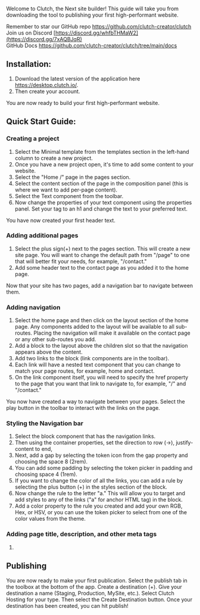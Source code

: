 Welcome to Clutch, the Next site builder! This guide will take you from downloading the tool to publishing your first high-performant website.

Remember to star our GitHub repo https://github.com/clutch-creator/clutch \
Join us on Discord [https://discord.gg/whfbTHMaW2](https://discord.gg/7xAQBJqR) \
GitHub Docs https://github.com/clutch-creator/clutch/tree/main/docs

## Installation:

1. Download the latest version of the application here https://desktop.clutch.io/. 
2. Then create your account.

You are now ready to build your first high-performant website.
## Quick Start Guide:



### Creating a project

1. Select the Minimal template from the templates section in the left-hand column to create a new project.
2. Once you have a new project open, it's time to add some content to your website.
3. Select the "Home /" page in the pages section.
4. Select the content section of the page in the composition panel (this is where we want to add per-page content).
5. Select the Text component from the toolbar.
6. Now change the properties of your text component using the properties panel. Set your tag to an h1 and change the text to your preferred text.

You have now created your first header text.

### Adding additional pages

1. Select the plus sign(+) next to the pages section. This will create a new site page. You will want to change the default path from "/page" to one that will better fit your needs, for example, "/contact."
2. Add some header text to the contact page as you added it to the home page.

Now that your site has two pages, add a navigation bar to navigate between them. 

### Adding navigation

1. Select the home page and then click on the layout section of the home page. Any components added to the layout will be available to all sub-routes. Placing the navigation will make it available on the contact page or any other sub-routes you add.
2. Add a block to the layout above the children slot so that the navigation appears above the content.
3. Add two links to the block (link components are in the toolbar).
4. Each link will have a nested text component that you can change to match your page routes, for example, home and contact.
5. On the link component itself, you will need to specify the href property to the page that you want that link to navigate to, for example, "/" and "/contact."

You now have created a way to navigate between your pages. Select the play button in the toolbar to interact with the links on the page.

### Styling the Navigation bar

1. Select the block component that has the navigation links.
2. Then using the container properties, set the direction to row (->), justify-content to end,
3. Next, add a gap by selecting the token icon from the gap property and choosing the space 8 (2rem).
4. You can add some padding by selecting the token picker in padding and choosing space 4 (1rem).
5. If you want to change the color of all the links, you can add a rule by selecting the plus button (+) in the styles section of the block.
6. Now change the rule to the letter "a." This will allow you to target and add styles to any of the links ("a" for anchor HTML tag) in the block.
7. Add a color property to the rule you created and add your own RGB, Hex, or HSV, or you can use the token picker to select from one of the color values from the theme.

### Adding page title, description, and other meta tags

1. 

## Publishing

You are now ready to make your first publication. Select the publish tab in the toolbox at the bottom of the app. Create a destination (+). Give your destination a name (Staging, Production, MySite, etc.). Select Clutch Hosting for your type. Then select the Create Destination button. Once your destination has been created, you can hit publish!